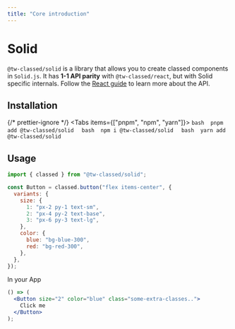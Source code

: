 ```yaml
---
title: "Core introduction"
---
```



# Solid

`@tw-classed/solid` is a library that allows you to create classed components in `Solid.js`. It has **1-1 API parity** with `@tw-classed/react`, but with Solid specific internals. Follow the [React guide](/docs/guide) to learn more about the API.

## Installation

{/* prettier-ignore */}
<Tabs items={["pnpm", "npm", "yarn"]}>
  <Tab>
    ```bash 
    pnpm add @tw-classed/solid 
    ```
  </Tab>
  <Tab>
    ```bash 
    npm i @tw-classed/solid 
    ```
  </Tab>
  <Tab>
    ```bash 
    yarn add @tw-classed/solid 
    ```
  </Tab>
</Tabs>

## Usage

```js
import { classed } from "@tw-classed/solid";

const Button = classed.button("flex items-center", {
  variants: {
    size: {
      1: "px-2 py-1 text-sm",
      2: "px-4 py-2 text-base",
      3: "px-6 py-3 text-lg",
    },
    color: {
      blue: "bg-blue-300",
      red: "bg-red-300",
    },
  },
});
```

In your App

```jsx
() => (
  <Button size="2" color="blue" class="some-extra-classes..">
    Click me
  </Button>
);
```
